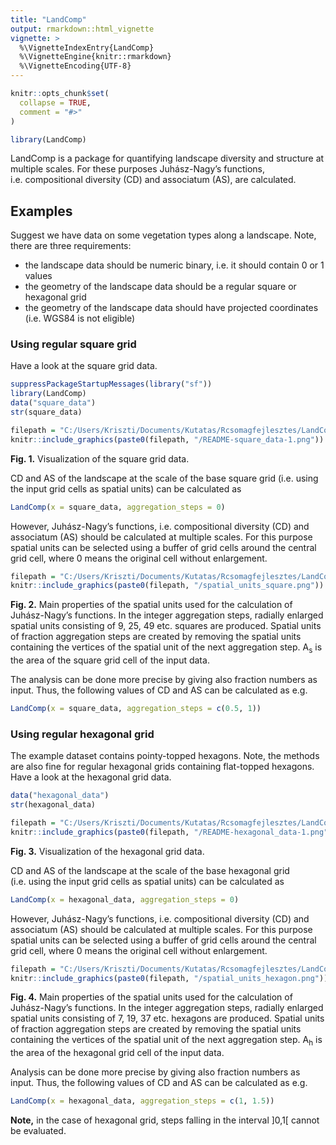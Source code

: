 ```yaml
---
title: "LandComp"
output: rmarkdown::html_vignette
vignette: >
  %\VignetteIndexEntry{LandComp}
  %\VignetteEngine{knitr::rmarkdown}
  %\VignetteEncoding{UTF-8}
---
```


```r
knitr::opts_chunk$set(
  collapse = TRUE,
  comment = "#>"
)
```

```r
library(LandComp)
```

LandComp is a package for quantifying landscape diversity and structure at
multiple scales. For these purposes Juhász-Nagy's functions, i.e. compositional 
diversity (CD) and associatum (AS), are calculated.

## Examples

Suggest we have data on some vegetation types along a landscape. Note, there are three requirements:

* the landscape data should be numeric binary, i.e. it should contain 0 or 1 values
* the geometry of the landscape data should be a regular square or hexagonal grid
* the geometry of the landscape data should have projected coordinates (i.e. WGS84 is not eligible)

### Using regular square grid

Have a look at the square grid data.

```r
suppressPackageStartupMessages(library("sf"))
library(LandComp)
data("square_data")
str(square_data)
```

```r
filepath = "C:/Users/Kriszti/Documents/Kutatas/Rcsomagfejlesztes/LandComp/LandComp/man/figures"
knitr::include_graphics(paste0(filepath, "/README-square_data-1.png"))
```

**Fig. 1.** Visualization of the square grid data.

CD and AS of the landscape at the scale of the base square grid (i.e. using the input grid cells as spatial units) can be calculated as

```r
LandComp(x = square_data, aggregation_steps = 0)
```

However, Juhász-Nagy's functions, i.e. compositional diversity (CD) and associatum (AS) should be calculated at multiple scales. For this purpose spatial units can be selected using a buffer of grid cells around the central grid cell, where 0 means the original cell without enlargement.

```r
filepath = "C:/Users/Kriszti/Documents/Kutatas/Rcsomagfejlesztes/LandComp/LandComp/man/figures"
knitr::include_graphics(paste0(filepath, "/spatial_units_square.png"))
```

**Fig. 2.** Main properties of the spatial units used for the calculation of Juhász-Nagy's functions. In the integer aggregation steps, radially enlarged spatial units consisting of 9, 25, 49 etc. squares are produced. Spatial units of fraction aggregation steps are created by removing the spatial units containing the vertices of the spatial unit of the next aggregation step. A~s~ is the area of the square grid cell of the input data. 

The analysis can be done more precise by giving also fraction numbers as input. Thus, the following values of CD and AS can be calculated as e.g.

```r
LandComp(x = square_data, aggregation_steps = c(0.5, 1))
```

### Using regular hexagonal grid

The example dataset contains pointy-topped hexagons. Note, the methods are also fine for regular hexagonal grids containing flat-topped hexagons. 
Have a look at the hexagonal grid data.

```r
data("hexagonal_data")
str(hexagonal_data)
```

```r
filepath = "C:/Users/Kriszti/Documents/Kutatas/Rcsomagfejlesztes/LandComp/LandComp/man/figures"
knitr::include_graphics(paste0(filepath, "/README-hexagonal_data-1.png"))
```

**Fig. 3.** Visualization of the hexagonal grid data.

CD and AS of the landscape at the scale of the base hexagonal grid (i.e. using the input grid cells as spatial units) can be calculated as 

```r
LandComp(x = hexagonal_data, aggregation_steps = 0)
```

However, Juhász-Nagy's functions, i.e. compositional diversity (CD) and associatum (AS) should be calculated at multiple scales. For this purpose spatial units can be selected using a buffer of grid cells around the central grid cell, where 0 means the original cell without enlargement.

```r
filepath = "C:/Users/Kriszti/Documents/Kutatas/Rcsomagfejlesztes/LandComp/LandComp/man/figures"
knitr::include_graphics(paste0(filepath, "/spatial_units_hexagon.png"))
```

**Fig. 4.** Main properties of the spatial units used for the calculation of Juhász-Nagy's functions. In the integer aggregation steps, radially enlarged spatial units consisting of 7, 19, 37 etc. hexagons are produced. Spatial units of fraction aggregation steps are created by removing the spatial units containing the vertices of the spatial unit of the next aggregation step. A~h~ is the area of the hexagonal grid cell of the input data. 

Analysis can be done more precise by giving also fraction numbers as input. Thus, the following values of CD and AS can be calculated as e.g.

```r
LandComp(x = hexagonal_data, aggregation_steps = c(1, 1.5))
```

**Note,** in the case of hexagonal grid, steps falling in the interval ]0,1[ cannot be evaluated. 
